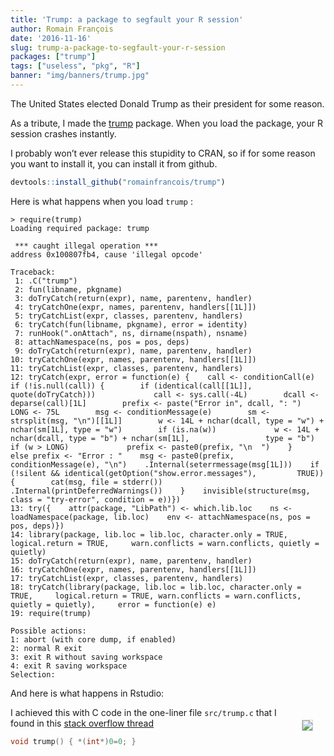 ```yaml
---
title: 'Trump: a package to segfault your R session'
author: Romain François
date: '2016-11-16'
slug: trump-a-package-to-segfault-your-r-session
packages: ["trump"]
tags: ["useless", "pkg", "R"]
banner: "img/banners/trump.jpg"
---
```


The United States elected Donald Trump as their president for some reason.

As a tribute, I made the [trump](https://github.com/romainfrancois/trump) package.
When you load the package, your R session crashes instantly.

I probably won't ever release this stupidity to CRAN, so if for some reason you want to
install it, you can install it from github.

```r
devtools::install_github("romainfrancois/trump")
```

Here is what happens when you load `trump` :

```
> require(trump)
Loading required package: trump

 *** caught illegal operation ***
address 0x100807fb4, cause 'illegal opcode'

Traceback:
 1: .C("trump")
 2: fun(libname, pkgname)
 3: doTryCatch(return(expr), name, parentenv, handler)
 4: tryCatchOne(expr, names, parentenv, handlers[[1L]])
 5: tryCatchList(expr, classes, parentenv, handlers)
 6: tryCatch(fun(libname, pkgname), error = identity)
 7: runHook(".onAttach", ns, dirname(nspath), nsname)
 8: attachNamespace(ns, pos = pos, deps)
 9: doTryCatch(return(expr), name, parentenv, handler)
10: tryCatchOne(expr, names, parentenv, handlers[[1L]])
11: tryCatchList(expr, classes, parentenv, handlers)
12: tryCatch(expr, error = function(e) {    call <- conditionCall(e)    if (!is.null(call)) {        if (identical(call[[1L]], quote(doTryCatch)))             call <- sys.call(-4L)        dcall <- deparse(call)[1L]        prefix <- paste("Error in", dcall, ": ")        LONG <- 75L        msg <- conditionMessage(e)        sm <- strsplit(msg, "\n")[[1L]]        w <- 14L + nchar(dcall, type = "w") + nchar(sm[1L], type = "w")        if (is.na(w))             w <- 14L + nchar(dcall, type = "b") + nchar(sm[1L],                 type = "b")        if (w > LONG)             prefix <- paste0(prefix, "\n  ")    }    else prefix <- "Error : "    msg <- paste0(prefix, conditionMessage(e), "\n")    .Internal(seterrmessage(msg[1L]))    if (!silent && identical(getOption("show.error.messages"),         TRUE)) {        cat(msg, file = stderr())        .Internal(printDeferredWarnings())    }    invisible(structure(msg, class = "try-error", condition = e))})
13: try({    attr(package, "LibPath") <- which.lib.loc    ns <- loadNamespace(package, lib.loc)    env <- attachNamespace(ns, pos = pos, deps)})
14: library(package, lib.loc = lib.loc, character.only = TRUE, logical.return = TRUE,     warn.conflicts = warn.conflicts, quietly = quietly)
15: doTryCatch(return(expr), name, parentenv, handler)
16: tryCatchOne(expr, names, parentenv, handlers[[1L]])
17: tryCatchList(expr, classes, parentenv, handlers)
18: tryCatch(library(package, lib.loc = lib.loc, character.only = TRUE,     logical.return = TRUE, warn.conflicts = warn.conflicts, quietly = quietly),     error = function(e) e)
19: require(trump)

Possible actions:
1: abort (with core dump, if enabled)
2: normal R exit
3: exit R without saving workspace
4: exit R saving workspace
Selection:
```

And here is what happens in Rstudio:

<img src="https://media.giphy.com/media/3oKIPx8H70SsclhKkE/giphy.gif" style = "float:right; margin: 20px; border: 1px solid lightgray" />

I achieved this with C code in the one-liner file `src/trump.c` that I found in this
[stack overflow thread](http://stackoverflow.com/questions/18986351/what-is-the-simplest-standard-conform-way-to-produce-a-segfault-in-c)

```c
void trump() { *(int*)0=0; }
```
